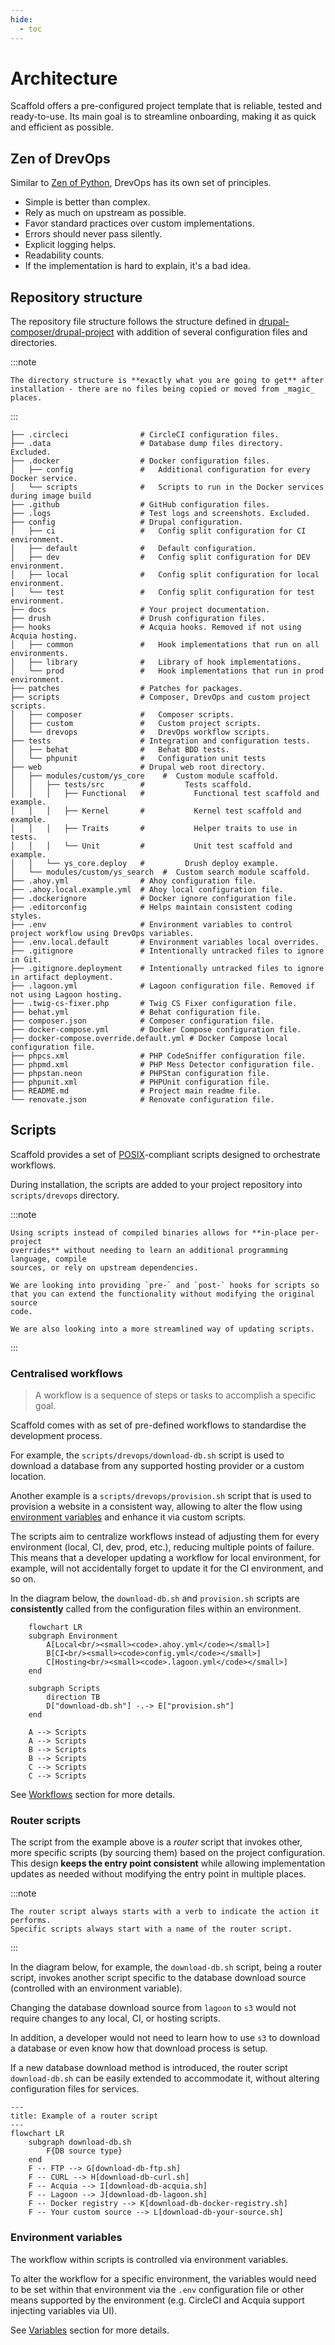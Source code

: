 ```yaml
---
hide:
  - toc
---
```

# Architecture

Scaffold offers a pre-configured project template that is reliable, tested and
ready-to-use. Its main goal is to streamline onboarding, making it as quick and
efficient as possible.

## Zen of DrevOps

Similar to [Zen of Python](https://www.python.org/dev/peps/pep-0020/), DrevOps
has its own set of principles.

* Simple is better than complex.
* Rely as much on upstream as possible.
* Favor standard practices over custom implementations.
* Errors should never pass silently.
* Explicit logging helps.
* Readability counts.
* If the implementation is hard to explain, it's a bad idea.

## Repository structure

The repository file structure follows the structure defined in
[drupal-composer/drupal-project](https://github.com/drupal-composer/drupal-project)
with addition of several configuration files and directories.

:::note

    The directory structure is **exactly what you are going to get** after
    installation - there are no files being copied or moved from _magic_ places.

:::

```
├── .circleci                # CircleCI configuration files.
├── .data                    # Database dump files directory. Excluded.
├── .docker                  # Docker configuration files.
│   ├── config               #   Additional configuration for every Docker service.
│   └── scripts              #   Scripts to run in the Docker services during image build
├── .github                  # GitHub configuration files.
├── .logs                    # Test logs and screenshots. Excluded.
├── config                   # Drupal configuration.
│   ├── ci                   #   Config split configuration for CI environment.
│   ├── default              #   Default configuration.
│   ├── dev                  #   Config split configuration for DEV environment.
│   ├── local                #   Config split configuration for local environment.
│   └── test                 #   Config split configuration for test environment.
├── docs                     # Your project documentation.
├── drush                    # Drush configuration files.
├── hooks                    # Acquia hooks. Removed if not using Acquia hosting.
│   ├── common               #   Hook implementations that run on all environments.
│   ├── library              #   Library of hook implementations.
│   └── prod                 #   Hook implementations that run in prod environment.
├── patches                  # Patches for packages.
├── scripts                  # Composer, DrevOps and custom project scripts.
│   ├── composer             #   Composer scripts.
│   ├── custom               #   Custom project scripts.
│   └── drevops              #   DrevOps workflow scripts.
├── tests                    # Integration and configuration tests.
│   ├── behat                #   Behat BDD tests.
│   └── phpunit              #   Configuration unit tests
├── web                      # Drupal web root directory.
│   ├── modules/custom/ys_core    #  Custom module scaffold.
│   │   ├── tests/src        #         Tests scaffold.
│   │   │   ├── Functional   #           Functional test scaffold and example.
│   │   │   ├── Kernel       #           Kernel test scaffold and example.
│   │   │   ├── Traits       #           Helper traits to use in tests.
│   │   │   └── Unit         #           Unit test scaffold and example.
│   │   └── ys_core.deploy   #         Drush deploy example.
│   └── modules/custom/ys_search  #  Custom search module scaffold.
├── .ahoy.yml                # Ahoy configuration file.
├── .ahoy.local.example.yml  # Ahoy local configuration file.
├── .dockerignore            # Docker ignore configuration file.
├── .editorconfig            # Helps maintain consistent coding styles.
├── .env                     # Environment variables to control project workflow using DrevOps variables.
├── .env.local.default       # Environment variables local overrides.
├── .gitignore               # Intentionally untracked files to ignore in Git.
├── .gitignore.deployment    # Intentionally untracked files to ignore in artifact deployment.
├── .lagoon.yml              # Lagoon configuration file. Removed if not using Lagoon hosting.
├── .twig-cs-fixer.php       # Twig CS Fixer configuration file.
├── behat.yml                # Behat configuration file.
├── composer.json            # Composer configuration file.
├── docker-compose.yml       # Docker Compose configuration file.
├── docker-compose.override.default.yml # Docker Compose local configuration file.
├── phpcs.xml                # PHP CodeSniffer configuration file.
├── phpmd.xml                # PHP Mess Detector configuration file.
├── phpstan.neon             # PHPStan configuration file.
├── phpunit.xml              # PHPUnit configuration file.
├── README.md                # Project main readme file.
└── renovate.json            # Renovate configuration file.
```

## Scripts

Scaffold provides a set of [POSIX](https://en.wikipedia.org/wiki/POSIX)-compliant
scripts designed to orchestrate workflows.

During installation, the scripts are added to your project repository into
`scripts/drevops` directory.

:::note

    Using scripts instead of compiled binaries allows for **in-place per-project
    overrides** without needing to learn an additional programming language, compile
    sources, or rely on upstream dependencies.

    We are looking into providing `pre-` and `post-` hooks for scripts so
    that you can extend the functionality without modifying the original source
    code.

    We are also looking into a more streamlined way of updating scripts.

:::

### Centralised workflows

> A workflow is a sequence of steps or tasks to accomplish a specific goal.

Scaffold comes with as set of pre-defined workflows to standardise the development
process.

For example, the `scripts/drevops/download-db.sh` script is used to download a
database from any supported hosting provider or a custom location.

Another example is a `scripts/drevops/provision.sh` script that is used to
provision a website in a consistent way, allowing to alter the flow using
[environment variables](../workflows/variables.mdx) and enhance it via custom
scripts.

The scripts aim to centralize workflows instead of adjusting them for every
environment (local, CI, dev, prod, etc.), reducing multiple points of failure.
This means that a developer updating a workflow for local environment, for
example, will not accidentally forget to update it for the CI environment, and
so on.

In the diagram below, the `download-db.sh` and `provision.sh` scripts are
**consistently** called from the configuration files within an environment.

```mermaid
    flowchart LR
    subgraph Environment
        A[Local<br/><small><code>.ahoy.yml</code></small>]
        B[CI<br/><small><code>config.yml</code></small>]
        C[Hosting<br/><small><code>.lagoon.yml</code></small>]
    end

    subgraph Scripts
        direction TB
        D["download-db.sh"] -.-> E["provision.sh"]
    end

    A --> Scripts
    A --> Scripts
    B --> Scripts
    B --> Scripts
    C --> Scripts
    C --> Scripts
```

See [Workflows](../../workflows) section for more details.

### Router scripts

The script from the example above is a _router_ script that invokes other,
more specific scripts (by sourcing them) based on the project configuration.
This design **keeps the entry point consistent** while allowing implementation
updates as needed without modifying the entry point in multiple places.

:::note

    The router script always starts with a verb to indicate the action it performs.
    Specific scripts always start with a name of the router script.

:::

In the diagram below, for example, the `download-db.sh` script, being a router
script, invokes another script specific to the database download source
(controlled with an environment variable).

Changing the database download source from `lagoon` to `s3` would
not require changes to any local, CI, or hosting scripts.

In addition, a developer would not need to learn how to use `s3` to
download a database or even know how that download process is setup.

If a new database download method is introduced, the router
script `download-db.sh` can be easily extended to accommodate it,
without altering configuration files for services.

```mermaid
---
title: Example of a router script
---
flowchart LR
    subgraph download-db.sh
        F{DB source type}
    end
    F -- FTP --> G[download-db-ftp.sh]
    F -- CURL --> H[download-db-curl.sh]
    F -- Acquia --> I[download-db-acquia.sh]
    F -- Lagoon --> J[download-db-lagoon.sh]
    F -- Docker registry --> K[download-db-docker-registry.sh]
    F -- Your custom source --> L[download-db-your-source.sh]
```

### Environment variables

The workflow within scripts is controlled via environment variables.

To alter the workflow for a specific environment, the variables would need to be
set within that environment via the `.env` configuration file or other means
supported by the environment (e.g. CircleCI and Acquia support injecting
variables via UI).

See [Variables](../workflows/variables.mdx) section for more details.
